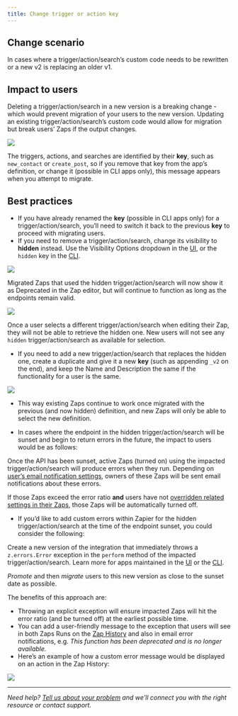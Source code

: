 ```yaml
---
title: Change trigger or action key
---
```

## Change scenario

In cases where a trigger/action/search’s custom code needs to be rewritten or a new v2 is replacing an older v1.

## Impact to users

Deleting a trigger/action/search in a new version is a breaking change - which would prevent migration of your users to the new version. Updating an existing trigger/action/search’s custom code would allow for migration but break users’ Zaps if the output changes.
<Frame>
  <img src="/images/65326a8f5fff0f9640c0d6fdc59dfa3b.png"/>
</Frame>

The triggers, actions, and searches are identified by their **key**, such as `new_contact` or `create_post`, so if you remove that key from the app’s definition, or change it (possible in CLI apps only), this message appears when you attempt to migrate.

## Best practices

*   If you have already renamed the **key** (possible in CLI apps only) for a trigger/action/search, you’ll need to switch it back to the previous **key** to proceed with migrating users.
*   If you need to remove a trigger/action/search, change its visibility to **hidden** instead. Use the Visibility Options dropdown in the [UI](https://platform.zapier.com/polling-trigger#1-add-the-trigger-settings), or the `hidden` key in the [CLI](https://github.com/zapier/zapier-platform/blob/main/packages/schema/docs/build/schema.md#basicdisplayschema).
<Frame>
  <img src="/images/73990d8049572347aea87fc304173ecc.png"/>
</Frame>

Migrated Zaps that used the hidden trigger/action/search will now show it as Deprecated in the Zap editor, but will continue to function as long as the endpoints remain valid.
<Frame>
  <img src="/images/61a2ac6095433d278bc412c2e59408fc.png"/>
</Frame>

Once a user selects a different trigger/action/search when editing their Zap, they will not be able to retrieve the hidden one. New users will not see any `hidden` trigger/action/search as available for selection.

*   If you need to add a new trigger/action/search that replaces the hidden one, create a duplicate and give it a new **key** (such as appending `_v2` on the end), and keep the Name and Description the same if the functionality for a user is the same.
<Frame>
  <img src="/images/6231ec2b53271c7d83672f6ed232d0e3.png"/>
</Frame>

*   This way existing Zaps continue to work once migrated with the previous (and now hidden) definition, and new Zaps will only be able to select the new definition.

*   In cases where the endpoint in the hidden trigger/action/search will be sunset and begin to return errors in the future, the impact to users would be as follows:


Once the API has been sunset, active Zaps (turned on) using the impacted trigger/action/search will produce errors when they run. Depending on [user’s email notification settings](https://help.zapier.com/hc/en-us/articles/8496289225229), owners of these Zaps will be sent email notifications about these errors.

If those Zaps exceed the error ratio **and** users have not [overridden related settings in their Zaps](https://help.zapier.com/hc/en-us/articles/8496037690637-Troubleshoot-errors-in-Zapier#i-want-my-zap-to-continue-running-even-when-there-are-errors--0-6), those Zaps will be automatically turned off.

*   If you’d like to add custom errors within Zapier for the hidden trigger/action/search at the time of the endpoint sunset, you could consider the following:

Create a new version of the integration that immediately throws a `z.errors.Error` exception in the `perform` method of the impacted trigger/action/search. Learn more for apps maintained in the [UI](/platform/manage/planning-changes#custom-error-handling-in-the-ui) or the [CLI](https://github.com/zapier/zapier-platform/blob/main/packages/cli/README.md#zerrors).

_Promote_ and then _migrate_ users to this new version as close to the sunset date as possible.

The benefits of this approach are:

*   Throwing an explicit exception will ensure impacted Zaps will hit the error ratio (and be turned off) at the earliest possible time.
*   You can add a user-friendly message to the exception that users will see in both Zaps Runs on the [Zap History](https://help.zapier.com/hc/en-us/articles/8496291148685-View-and-manage-your-Zap-history) and also in email error notifications, e.g. _This function has been deprecated and is no longer available._
*   Here’s an example of how a custom error message would be displayed on an action in the Zap History:
<Frame>
  <img src="/images/50807aad2a2e2ecda9044a524dafba8c.png"/>
</Frame>

- - -
_Need help? [Tell us about your problem](https://developer.zapier.com/contact) and we’ll connect you with the right resource or contact support._
